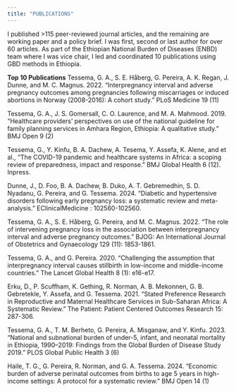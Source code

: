 ---
title: "PUBLICATIONS"
---

I published \>115 peer-reviewed journal articles, and the remaining are working paper and a policy brief. I was first, second or last author for over 60 articles. As part of the Ethiopian National Burden of Diseases (ENBD) team
where I was vice chair, I led and coordinated 10 publications using GBD methods in Ethiopia.

**Top 10 Publications**
Tessema, G. A., S. E. Håberg, G. Pereira, A. K. Regan, J. Dunne, and M. C. Magnus. 2022. "Interpregnancy interval and adverse pregnancy outcomes among pregnancies following miscarriages or induced abortions in Norway (2008-2016): A cohort study." PLoS Medicine 19 (11)

Tessema, G. A., J. S. Gomersall, C. O. Laurence, and M. A. Mahmood. 2019. "Healthcare providers' perspectives on use of the national guideline for family planning services in Amhara Region, Ethiopia: A qualitative study." BMJ Open 9 (2)

Tessema, G., Y. Kinfu, B. A. Dachew, A. Tesema, Y. Assefa, K. Alene, and et al., "The COVID-19 pandemic and healthcare systems in Africa: a scoping review of preparedness, impact and response." BMJ Global Health 6 (12). Inpress.

Dunne, J., D. Foo, B. A. Dachew, B. Duko, A. T. Gebremedhin, S. D. Nyadanu, G. Pereira, and G. Tessema. 2024. "Diabetic and hypertensive disorders following early pregnancy loss: a systematic review and meta-analysis." EClinicalMedicine : 102560-102560.

Tessema, G. A., S. E. Håberg, G. Pereira, and M. C. Magnus. 2022. "The role of intervening pregnancy loss in the association between interpregnancy interval and adverse pregnancy outcomes." BJOG: An International Journal of Obstetrics and Gynaecology 129 (11): 1853-1861.

Tessema, G. A., and G. Pereira. 2020. "Challenging the assumption that interpregnancy interval causes stillbirth in low-income and middle-income countries." The Lancet Global Health 8 (1): e16-e17.

Erku, D., P. Scuffham, K. Gething, R. Norman, A. B. Mekonnen, G. B. Gebretekle, Y. Assefa, and G. Tessema. 2021. "Stated Preference Research in Reproductive and Maternal Healthcare Services in Sub-Saharan Africa: A Systematic Review." The Patient: Patient Centered Outcomes Research 15: 287-306.

Tessema, G. A., T. M. Berheto, G. Pereira, A. Misganaw, and Y. Kinfu. 2023. "National and subnational burden of under-5, infant, and neonatal mortality in Ethiopia, 1990–2019: Findings from the Global Burden of Disease Study 2019." PLOS Global Public Health 3 (6)

Haile, T. G., G. Pereira, R. Norman, and G. A. Tessema. 2024. "Economic burden of adverse perinatal outcomes from births to age 5 years in high-income settings: A protocol for a systematic review." BMJ Open 14 (1)
